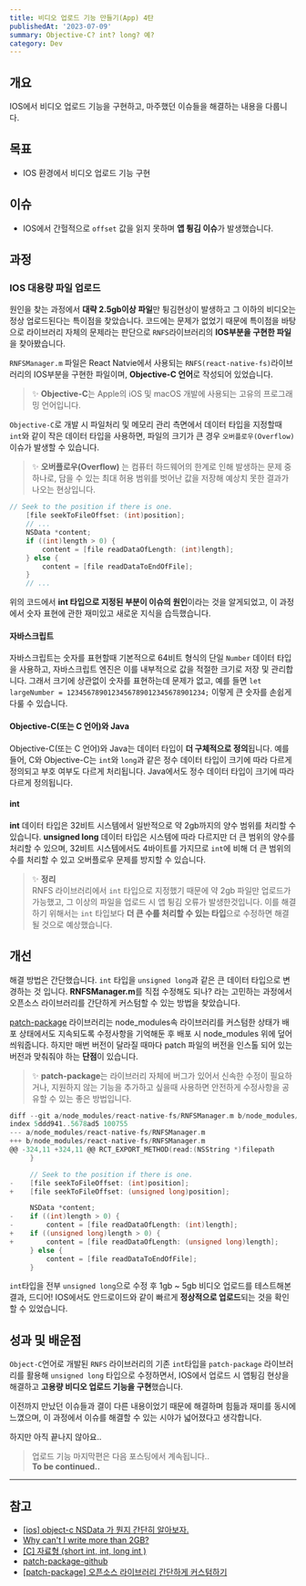 ```yaml
---
title: 비디오 업로드 기능 만들기(App) 4탄
publishedAt: '2023-07-09'
summary: Objective-C? int? long? 예?
category: Dev
---
```


## 개요

IOS에서 비디오 업로드 기능을 구현하고, 마주했던 이슈들을 해결하는 내용을 다룹니다.

## 목표

- IOS 환경에서 비디오 업로드 기능 구현

## 이슈

- IOS에서 간헐적으로 `offset` 값을 읽지 못하며 **앱 튕김 이슈**가 발생했습니다.

## 과정

### IOS 대용량 파일 업로드

원인을 찾는 과정에서 **대략 2.5gb이상 파일**만 튕김현상이 발생하고 그 이하의 비디오는 정상 업로드된다는 특이점을 찾았습니다.
코드에는 문제가 없었기 때문에 특이점을 바탕으로 라이브러리 자체의 문제라는 판단으로 `RNFS`라이브러리의 **IOS부분을 구현한 파일**을 찾아봤습니다.

`RNFSManager.m` 파일은 React Natvie에서 사용되는 `RNFS(react-native-fs)`라이브러리의 IOS부분을 구현한 파일이며, **Objective-C 언어**로 작성되어 있었습니다.

> ✨ **Objective-C**는 Apple의 iOS 및 macOS 개발에 사용되는 고유의 프로그래밍 언어입니다.

`Objective-C`로 개발 시 파일처리 및 메모리 관리 측면에서 데이터 타입을 지정할때 `int`와 같이 작은 데이터 타입을 사용하면,
파일의 크기가 큰 경우 `오버플로우(Overflow)` 이슈가 발생할 수 있습니다.

> ✨ **오버플로우(Overflow)** 는 컴퓨터 하드웨어의 한계로 인해 발생하는 문제 중 하나로, 담을 수 있는 최대 허용 범위를 벗어난 값을 저장해 예상치 못한 결과가 나오는 현상입니다.

```objective-c title="RNFSManager.m" {2, 5, 6}
// Seek to the position if there is one.
    [file seekToFileOffset: (int)position];
    // ...
    NSData *content;
    if ((int)length > 0) {
        content = [file readDataOfLength: (int)length];
    } else {
        content = [file readDataToEndOfFile];
    }
    // ...
```

위의 코드에서 **int 타입으로 지정된 부분이 이슈의 원인**이라는 것을 알게되었고, 이 과정에서 숫자 표현에 관한 재미있고 새로운 지식을 습득했습니다.

#### 자바스크립트

자바스크립트는 숫자를 표현할때 기본적으로 64비트 형식의 단일 `Number` 데이터 타입을 사용하고, 자바스크립트 엔진은 이를 내부적으로 값을 적절한 크기로 저장 및 관리합니다.
그래서 크기에 상관없이 숫자를 표현하는데 문제가 없고, 예를 들면 `let largeNumber = 1234567890123456789012345678901234;` 이렇게 큰 숫자를 손쉽게 다룰 수 있습니다.

#### Objective-C(또는 C 언어)와 Java

Objective-C(또는 C 언어)와 Java는 데이터 타입이 **더 구체적으로 정의**됩니다.
예를 들어, C와 Objective-C는 `int`와 `long`과 같은 정수 데이터 타입이 크기에 따라 다르게 정의되고 부호 여부도 다르게 처리됩니다.
Java에서도 정수 데이터 타입이 크기에 따라 다르게 정의됩니다.

#### int

**int** 데이터 타입은 32비트 시스템에서 일반적으로 약 2gb까지의 양수 범위를 처리할 수 있습니다.
**unsigned long** 데이터 타입은 시스템에 따라 다르지만 더 큰 범위의 양수를 처리할 수 있으며,
32비트 시스템에서도 4바이트를 가지므로 `int`에 비해 더 큰 범위의 수를 처리할 수 있고 오버플로우 문제를 방지할 수 있습니다.

> ✨ **정리** <br/>
> RNFS 라이브러리에서 `int` 타입으로 지정했기 때문에 약 2gb 파일만 업로드가 가능했고, 그 이상의 파일을 업로드 시 앱 튕김 오류가 발생한것입니다.
> 이를 해결하기 위해서는 `int` 타입보다 **더 큰 수를 처리할 수 있는 타입**으로 수정하면 해결될 것으로 예상했습니다.

## 개선

해결 방법은 간단했습니다. `int` 타입을 `unsigned long`과 같은 큰 데이터 타입으로 변경하는 것 입니다.
**RNFSManager.m**를 직접 수정해도 되나? 라는 고민하는 과정에서 오픈소스 라이브러리를 간단하게 커스텀할 수 있는 방법을 찾았습니다.

[patch-package](https://github.com/ds300/patch-package) 라이브러리는 node_modules속 라이브러리를
커스텀한 상태가 배포 상태에서도 지속되도록 수정사항을 기억해둔 후 배포 시 node_modules 위에 덮어 씌워줍니다.
하지만 매번 버전이 달라질 때마다 patch 파일의 버전을 인스톨 되어 있는 버전과 맞춰줘야 하는 **단점**이 있습니다.

> ✨ **patch-package**는 라이브러리 자체에 버그가 있어서 신속한 수정이 필요하거나, 지원하지 않는 기능을 추가하고 싶을때 사용하면 안전하게 수정사항을 공유할 수 있는 좋은 방법입니다.

```objective-c title="RNFSManager.m" {10, 15, 16}
diff --git a/node_modules/react-native-fs/RNFSManager.m b/node_modules/react-native-fs/RNFSManager.m
index 5ddd941..5678ad5 100755
--- a/node_modules/react-native-fs/RNFSManager.m
+++ b/node_modules/react-native-fs/RNFSManager.m
@@ -324,11 +324,11 @@ RCT_EXPORT_METHOD(read:(NSString *)filepath
     }

     // Seek to the position if there is one.
-    [file seekToFileOffset: (int)position];
+    [file seekToFileOffset: (unsigned long)position];

     NSData *content;
-    if ((int)length > 0) {
-        content = [file readDataOfLength: (int)length];
+    if ((unsigned long)length > 0) {
+        content = [file readDataOfLength: (unsigned long)length];
     } else {
         content = [file readDataToEndOfFile];
     }
```

`int`타입을 전부 `unsigned long`으로 수정 후 1gb ~ 5gb 비디오 업로드를 테스트해본 결과,
드디어! IOS에서도 안드로이드와 같이 빠르게 **정상적으로 업로드**되는 것을 확인할 수 있었습니다.

## 성과 및 배운점

`Object-C`언어로 개발된 `RNFS` 라이브러리의 기존 `int`타입을 `patch-package` 라이브러리를 활용해 `unsigned long` 타입으로 수정하면서,
IOS에서 업로드 시 앱튕김 현상을 해결하고 **고용량 비디오 업로드 기능을 구현**했습니다.

이전까지 만났던 이슈들과 결이 다른 내용이었기 때문에 해결하며 힘듦과 재미를 동시에 느꼈으며, 이 과정에서 이슈를 해결할 수 있는 시야가 넓어졌다고 생각합니다.

하지만 아직 끝나지 않아요..

> 업로드 기능 마지막편은 다음 포스팅에서 계속됩니다..<br/> **To be continued..**

---

## 참고

- [[ios] object-c NSData 가 뭔지 간단히 알아보자.](https://aroundck.tistory.com/1200)
- [Why can't I write more than 2GB?](https://stackoverflow.com/questions/66900374/why-cant-i-write-more-than-2gb)
- [[C] 자료형 (short int, int, long int )](https://copymaster.tistory.com/entry/C%EC%96%B8%EC%96%B4-%EC%9E%90%EB%A3%8C%ED%98%95)
- [patch-package-github](https://github.com/ds300/patch-package)
- [[patch-package] 오픈소스 라이브러리 간단하게 커스텀하기](https://velog.io/@goodenough/patch-package-%EC%98%A4%ED%94%88%EC%86%8C%EC%8A%A4-%EB%9D%BC%EC%9D%B4%EB%B8%8C%EB%9F%AC%EB%A6%AC-%EA%B0%84%EB%8B%A8%ED%95%98%EA%B2%8C-%EC%BB%A4%EC%8A%A4%ED%85%80%ED%95%98%EA%B8%B0)
